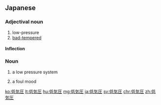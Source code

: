 ==Japanese==
{{ja-kanjitab|てい|き|あつ|yomi=on}}

===Adjectival noun===
{{ja-adj|infl=な|ていきあつ}}

# low-pressure
# [[bad-tempered]]

====Inflection====
{{ja-na|ていきあつ}}

===Noun===
{{ja-noun|ていきあつ}}

# a low pressure system
#: {{ja-usex|海上で発生する低気圧|かいじょう で はっせい する ていきあつ|a low pressure system developing over the ocean}}
# a foul mood

[[ko:低気圧]]
[[lt:低気圧]]
[[hu:低気圧]]
[[mg:低気圧]]
[[ja:低気圧]]
[[sv:低気圧]]
[[chr:低気圧]]
[[zh:低気圧]]